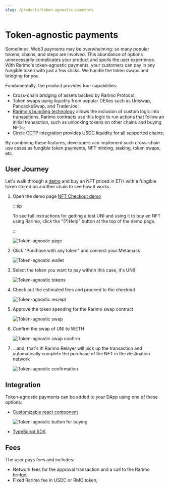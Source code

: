 ```yaml
---
slug: /products/token-agnostic-payments
---
```


# Token-agnostic payments

Sometimes, Web3 payments may be overwhelming: so many popular tokens, chains, and steps are involved. This abundance of options unnecessarily complicates your product and spoils the user experience. With Rarimo's token-agnostic payments, your customers can pay in any fungible token with just a few clicks. We handle the token swaps and bridging for you.

Fundamentally, the product provides four capabilities:

- Cross-chain bridging of assets backed by Rarimo Protocol;
- Token swaps using liquidity from popular DEXes such as Uniswap, PancackeSwap, and TraderJoe;
- [Rarimo's bundling technology](https://docs.rarimo.com/tutorials/bundling/) allows the inclusion of custom logic into transactions. Rarimo contracts use this logic to run actions that follow an initial transaction, such as unlocking tokens on other chains and buying NFTs;
- [Circle CCTP integration](https://docs.rarimo.com/use-cases/cctp) provides USDC liquidity for all supported chains;

By combining these features, developers can implement such cross-chain use cases as fungible token payments, NFT minting, staking, token swaps, etc.

## User Journey

Let's walk through a [demo](https://nft-checkout.rarimo.com/) and buy an NFT priced in ETH with a fungible token stored on another chain to see how it works.

1. Open the demo page [NFT Checkout demo](https://nft-checkout.rarimo.com/)

   :::tip

   To see full instructions for getting a test UNI and using it to buy an NFT using Rarimo, click the "(?)Help" button at the top of the demo page.

   :::

   ![Token-agnostic page](/img/token-agnostic-page.png)

2. Click "Purchase with any token" and connect your Metamask

   ![Token-agnostic wallet](/img/token-agnostic-walletconnection.png)

3. Select the token you want to pay with(in this case, it's UNI)

   ![Token-agnostic tokens](/img/token-agnostic-tokens.png)

4. Check out the estimated fees and proceed to the checkout

   ![Token-agnostic reciept](/img/token-agnostic-receipt.png)

5. Approve the token spending for the Rarimo swap contract

   ![Token-agnostic swap](/img/token-agnostic-swap.png)

6. Confirm the swap of UNI to WETH

   ![Token-agnostic swap confirm](/img/token-agnostic-swap-confirm.png)

7. …and, that's it! Rarimo Relayer will pick up the transaction and automatically complete the purchase of the NFT in the destination network

   ![Token-agnostic confirmation](/img/token-agnostic-confirmation.png)

## Integration

Token-agnostic payments can be added to your DApp using one of these options:

- [Customizable react component](/products/bridging-protocol/creating-nft-checkout-transactions#react-applications)

  ![Token-agnostic button for buying](/img/token-agnostic-button.png)

- [TypeScript SDK](/products/bridging-protocol/creating-nft-checkout-transactions#javascript)

## Fees

The user pays fees and includes:

- Network fees for the approval transaction and a call to the Rarimo bridge;
- Fixed Rarimo fee in USDC or RMO token;
